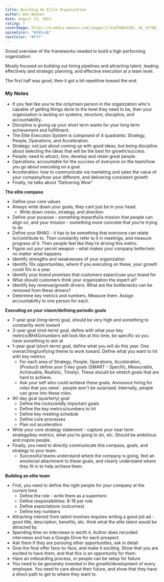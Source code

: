 ```yaml
---
title: Building An Elite Organization
author: Don Wenner
date: August 23, 2022
rating: 7
coverImage: https://m.media-amazon.com/images/I/41dfmBIUJQS._AC_SY780_.jpg
spineColor: "#245cab"
textColor: "#fff"
---
```


Grood overview of the frameworks needed to build a high performing organization.

Mostly focused on building out hiring pipelines and attracting talent, leading effectively and strategic planning, and effective execution at a team level.

The first half was good, then it got a bit repetitive toward the end.

### My Notes

- If you feel like you&apos;re the only/main person in the organization who&apos;s capable of getting things done to the level they need to be, then your organization is lacking on systems, structure, discipline, and accountability.
- Discipline is giving up your short term wants for your long term achievement and fulfillment.
- The Elite Execution System is composed of 4 quadrants: Strategy, People, Operations, and Acceleration.
- Strategy: not just about coming up with good ideas, but being discipline about selecting the ideas that will be the best for growth/success.
- People: need to attract, hire, develop and retain great people.
- Operations: accountable for the success of everyone on the team/how you go about executing on a goal.
- Acceleration: how to communicate via marketing and sales the value of your company/how your different, and delivering consistent growth
- Finally, he talks about “Delivering Wow”

**The elite compass**

- Define your core values
- Always write down your goals, they cant just be in your head.
  - Write down vision, strategy, and direction
- Define your purpose - something impactful/a mission that people can align on, and your mission - something more concrete that you&apos;re trying to do
- Define your BHAG - it has to be something that everyone can relate to/contribute to. Then constantly refer to it in meetings, and measure progress of it. Then people feel like they&apos;re driving this metric.
- Figure out your secret weapon - what makes your company better/win no matter what happens
- Identify strengths and weaknesses of your organization
- Identify 10x opportunities, where if you executing on these, your growth could 10x in a year
- Identify your brand promises that customers expect/use your brand for
- What should customers think your organization the expert at?
- Identify key revenue/growth drivers. What are the bottlenecks can be removed from these drivers?
- Determine key metrics and numbers. Measure them. Assign accountability to one person for each.

**Executing on your vision/defining periodic goals**

- 7-year goal (long-term) goal, should be very high and something to constantly work toward
- 3-year goal (mid-term) goal, define with what your key metrics/BHAG/numbers will look like at this time, be specific so you have something to aim at
- 1-year goal (short-term) goal, define what you will do this year. One overarching/unifying theme to work toward. Define what you want to hit with key metrics
  - For each area of Strategy, People, Operations, Acceleration, (Product) define your 5 key goals (SMART - Specific, Measurable, Achievable, Realistic, Timely). These should be stretch goals that are hard to achieve.
  - Ask your self who could achieve these goals. Announce hiring for roles that you need - people won&apos;t be surprised. Internally, people can grow into these roles.
- 90-day goal (quarterly) goal
  - Define the rocks/wildly important goals
  - Define the key metrics/numbers to hit
  - Define key meeting schedule
  - Define core processes
  - Plan out acceleration
- Write your core strategy statement - capture your near term strategy/key metrics, what you&apos;re going to do, etc. Should be ambitious and inspire people.
- Finally, you need to directly communicate this compass, goals, and strategy to your team.
  - Successful teams understand where the company is going, feel an emotional attachment to these goals, and clearly understand where they fit in to help achieve them.

**Building an elite team**

- First, you need to define the right people for your company at the current time
  - Define the role - write them as a superhero
  - Define responsibilities: 8-16 per role
  - Define expectations (outcomes)
  - Define key numbers
- Attracting interest from talent involves requires writing a good job ad - good title, description, benefits, etc. think what the elite talent would be attracted by.
- Spending time on interviews is worth it. Author does recorded interviews and has a Google Drive for each prospect.
- Ask them if they are pursuing other opportunities, ask in detail
- Give the final offer face-to-face, and make it exciting. Show that you are excited to have them, and that this is an opportunity for them.
- Have an onboarding process, or people can be setup for failure
- You need to be genuinely invested in the growth/development of every employee. You need to care about their future, and show that they have a direct path to get to where they want to.
